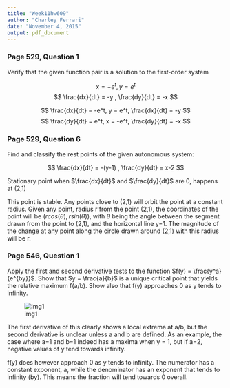 ```yaml
---
title: "Week11hw609"
author: "Charley Ferrari"
date: "November 4, 2015"
output: pdf_document
---
```


### Page 529, Question 1 ###

Verify that the given function pair is a solution to the first-order system

$$ x = -e^t , y = e^t $$
$$ \frac{dx}{dt} = -y , \frac{dy}{dt} = -x $$

$$ \frac{dx}{dt} = -e^t, y = e^t, \frac{dx}{dt} = -y $$
$$ \frac{dy}{dt} = e^t, x = -e^t, \frac{dy}{dt} = -x $$

### Page 529, Question 6 ###

Find and classify the rest points of the given autonomous system:

$$ \frac{dx}{dt} = -(y-1) , \frac{dy}{dt} = x-2 $$

Stationary point when $\frac{dx}{dt}$ and $\frac{dy}{dt}$ are 0, happens at (2,1)

This point is stable. Any points close to (2,1) will orbit the point at a constant radius. Given any point, radius r from the point (2,1), the coordinates of the point will be ($rcos(\theta), rsin(\theta)$), with $\theta$ being the angle between the segment drawn from the point to (2,1), and the horizontal line y=1. The magnitude of the change at any point along the circle drawn around (2,1) with this radius will be r.

### Page 546, Question 1 ###

Apply the first and second derivative tests to the function $f(y) = \frac{y^a}{e^{by}}$. Show that $y = \frac{a}{b}$ is a unique critical point that yields the relative maximum f(a/b). Show also that f(y) approaches 0 as y tends to infinity.

![img1](img1.jpg)

The first derivative of this clearly shows a local extrema at a/b, but the second derivative is unclear unless a and b are defined. As an example, the case where a=1 and b=1 indeed has a maxima when y = 1, but if a=2, negative values of y tend towards infinity.

f(y) does however approach 0 as y tends to infinity. The numerator has a constant exponent, a, while the denominator has an exponent that tends to infinity (by). This means the fraction will tend towards 0 overall.


